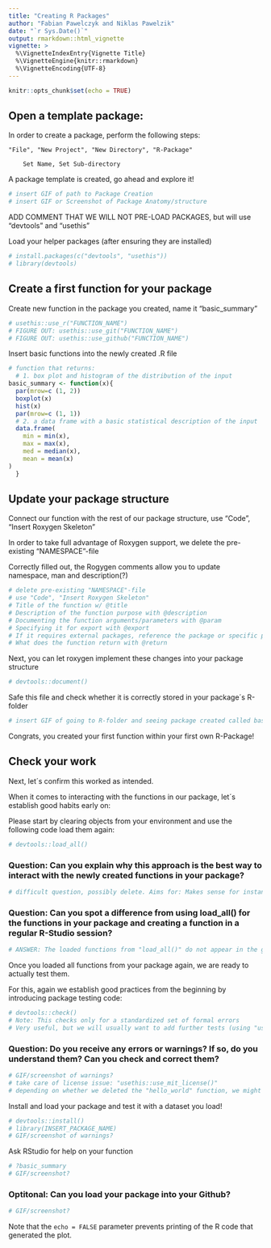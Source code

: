 ---
title: "Creating R Packages"
author: "Fabian Pawelczyk and Niklas Pawelzik"
date: "`r Sys.Date()`"
output: rmarkdown::html_vignette
vignette: >
  %\VignetteIndexEntry{Vignette Title}
  %\VignetteEngine{knitr::rmarkdown}
  %\VignetteEncoding{UTF-8}
---

```{r setup, include=FALSE}
knitr::opts_chunk$set(echo = TRUE)
```

## Open a template package:

In order to create a package, perform the following steps:

    "File", "New Project", "New Directory", "R-Package"

        Set Name, Set Sub-directory

A package template is created, go ahead and explore it!

```{r}
# insert GIF of path to Package Creation
# insert GIF or Screenshot of Package Anatomy/structure 
```

ADD COMMENT THAT WE WILL NOT PRE-LOAD PACKAGES, but will use "devtools" and "usethis"

Load your helper packages (after ensuring they are installed)

```{r}
# install.packages(c("devtools", "usethis"))
# library(devtools)
```

## Create a first function for your package

Create new function in the package you created, name it "basic_summary"

```{r}
# usethis::use_r("FUNCTION_NAME")
# FIGURE OUT: usethis::use_git("FUNCTION_NAME")
# FIGURE OUT: usethis::use_github("FUNCTION_NAME")
```

Insert basic functions into the newly created .R file

```{r}
# function that returns:
  # 1. box plot and histogram of the distribution of the input
basic_summary <- function(x){
  par(mrow=c (1, 2))
  boxplot(x)
  hist(x)
  par(mrow=c (1, 1))
  # 2. a data frame with a basic statistical description of the input
  data.frame(
    min = min(x),
    max = max(x),
    med = median(x),
    mean = mean(x)
)
  }
```

## Update your package structure

Connect our function with the rest of our package structure, use "Code", "Insert Roxygen Skeleton"

In order to take full advantage of Roxygen support, we delete the pre-existing "NAMESPACE"-file

Correctly filled out, the Rogygen comments allow you to update namespace, man and description(?)

```{r}
# delete pre-existing "NAMESPACE"-file
# use "Code", "Insert Roxygen Skeleton"
# Title of the function w/ @title
# Description of the function purpose with @description
# Documenting the function arguments/parameters with @param
# Specifying it for export with @export
# If it requires external packages, reference the package or specific package functions with @import and @importFrom
# What does the function return with @return
```

Next, you can let roxygen implement these changes into your package structure

```{r}
# devtools::document()
```

Safe this file and check whether it is correctly stored in your package´s R-folder

```{r}
# insert GIF of going to R-folder and seeing package created called basic_summary.R
```

Congrats, you created your first function within your first own R-Package!

## Check your work

Next, let´s confirm this worked as intended.

When it comes to interacting with the functions in our package, let´s establish good habits early on:

Please start by clearing objects from your environment and use the following code load them again:

```{r}
# devtools::load_all()
```

### Question: Can you explain why this approach is the best way to interact with the newly created functions in your package?

```{r}
# difficult question, possibly delete. Aims for: Makes sense for instance when we use a lot of functions in our package, ensure interactions and links between functions work as intended
```

### Question: Can you spot a difference from using load_all() for the functions in your package and creating a function in a regular R-Studio session?

```{r}
# ANSWER: The loaded functions from "load_all()" do not appear in the global environment 
```

Once you loaded all functions from your package again, we are ready to actually test them.

For this, again we establish good practices from the beginning by introducing package testing code:

```{r}
# devtools::check()
# Note: This checks only for a standardized set of formal errors
# Very useful, but we will usually want to add further tests (using "usethis::use_testthat()") that ensure our function works in the specific way we intended. Limited time, we cannot cover this part in this workshop 
```

### Question: Do you receive any errors or warnings? If so, do you understand them? Can you check and correct them?

```{r}
# GIF/screenshot of warnings?
# take care of license issue: "usethis::use_mit_license()"
# depending on whether we deleted the "hello_world" function, we might get an error message
```

Install and load your package and test it with a dataset you load!

```{r}
# devtools::install() 
# library(INSERT_PACKAGE_NAME)
# GIF/screenshot of warnings?
```

Ask RStudio for help on your function

```{r}
# ?basic_summary
# GIF/screenshot?
```

### Optitonal: Can you load your package into your Github?

```{r}
# GIF/screenshot?
```

Note that the `echo = FALSE` parameter prevents printing of the R code that generated the plot.
